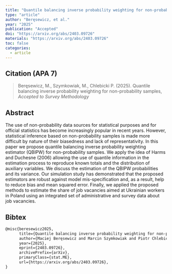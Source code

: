 ```yaml
---
title: "Quantile balancing inverse probability weighting for non-probability samples"
type: "article"
author: "Beręsewicz, et al."
year: "2025"
publication: "Accepted"
doi: "https://arxiv.org/abs/2403.09726"
materials: "https://arxiv.org/abs/2403.09726"
toc: false
categories:
  - article
---
```


## Citation (APA 7)

> Beręsewicz, M., Szymkowiak, M., Chlebicki P. (2025). Quantile balancing inverse probability weighting for non-probability samples, *Accepted to Survey Methodology*

## Abstract

The use of non-probability data sources for statistical purposes and for official statistics has become increasingly popular in recent years. However, statistical inference based on non-probability samples is made more difficult by nature of their biasedness and lack of representativity. In this paper we propose quantile balancing inverse probability weighting estimator (QBIPW) for non-probability samples. We apply the idea of Harms and Duchesne (2006) allowing the use of quantile information in the estimation process to reproduce known totals and the distribution of auxiliary variables. We discuss the estimation of the QBIPW probabilities and its variance. Our simulation study has demonstrated that the proposed estimators are robust against model mis-specification and, as a result, help to reduce bias and mean squared error. Finally, we applied the proposed methods to estimate the share of job vacancies aimed at Ukrainian workers in Poland using an integrated set of administrative and survey data about job vacancies.

## Bibtex

```tex
@misc{beresewicz2025,
      title={Quantile balancing inverse probability weighting for non-probability samples}, 
      author={Maciej Beręsewicz and Marcin Szymkowiak and Piotr Chlebicki},
      year={2025},
      eprint={2403.09726},
      archivePrefix={arXiv},
      primaryClass={stat.ME},
      url={https://arxiv.org/abs/2403.09726}, 
}
```
